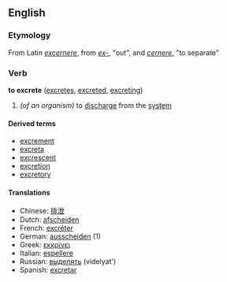 ==English==
===Etymology===
From Latin ''[[excernere]]'', from ''[[ex-]]'', "out", and ''[[cernere]]'', "to separate"
===Verb===
'''to excrete''' ([[excretes]], [[excreted]], [[excreting]])
# ''(of an organism)'' to [[discharge]] from the [[system]]

====Derived terms====
*[[excrement]]
*[[excreta]]
*[[excrescent]]
*[[excretion]]
*[[excretory]]

====Translations====
*Chinese: [[排泄]]
*Dutch: [[afscheiden]]
*French: [[excréter]]
*German: [[ausscheiden]] (1)
*Greek: [[εκκρίνει]]
*Italian: [[espellere]]
*Russian: [[выделять]] (videlyat')
*Spanish: [[excretar]]